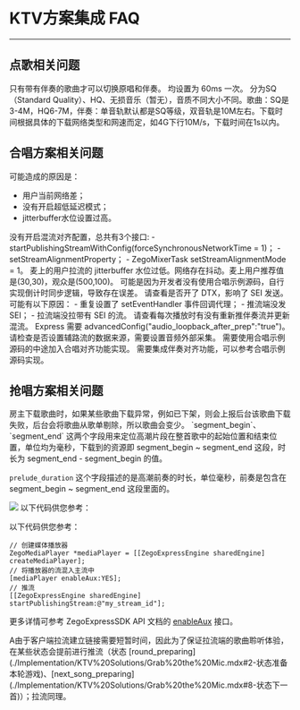 # KTV方案集成 FAQ

- - -

## 点歌相关问题

<Accordion title="为什么切换原唱/伴唱没有成功？" defaultOpen="false">
只有带有伴奏的歌曲才可以切换原唱和伴奏。
</Accordion>

<Accordion title="歌词同步频率和评分频率设置多少合适？" defaultOpen="false">
均设置为 60ms 一次。
</Accordion>

<Accordion title="歌曲/伴奏文件的大小及下载时间，大概会是多少？" defaultOpen="false">
分为SQ（Standard Quality）、HQ、无损音乐（暂无），音质不同大小不同。歌曲：SQ是3-4M，HQ6-7M，伴奏：单音轨默认都是SQ等级，双音轨是10M左右。下载时间根据具体的下载网络类型和网速而定，如4G下行10M/s，下载时间在1s以内。
</Accordion>


## 合唱方案相关问题

<Accordion title="为什么麦上用户延迟高？" defaultOpen="false">
可能造成的原因是：

- 用户当前网络差；
- 没有开启超低延迟模式；
- jitterbuffer水位设置过高。
</Accordion>

<Accordion title="观众端拉流时，为什么伴奏和人声对不齐？" defaultOpen="false">
没有开启混流对齐配置，总共有3个接口:
- startPublishingStreamWithConfig(forceSynchronousNetworkTime = 1)；
- setStreamAlignmentProperty；
- ZegoMixerTask setStreamAlignmentMode = 1。
</Accordion>

<Accordion title="为什么拉流收听会有卡顿？" defaultOpen="false">
麦上的用户拉流的 jitterbuffer 水位过低。网络存在抖动。麦上用户推荐值是(30,30)，观众是(500,100)。
</Accordion>

<Accordion title="为什么多端伴奏不同步？" defaultOpen="false">
可能是因为开发者没有使用合唱示例源码，自行实现倒计时同步逻辑，导致存在误差。
</Accordion>

<Accordion title="为什么观众端歌词会比人声滞后，甚至进度会暂停？" defaultOpen="false">
请查看是否开了 DTX，影响了 SEI 发送。
</Accordion>

<Accordion title="为什么麦上用户接受不到 SEI 的回调？" defaultOpen="false">
可能有以下原因：
- 重复设置了 setEventHandler 事件回调代理；
- 推流端没发 SEI；
- 拉流端没拉带有 SEI 的流。
</Accordion>

<Accordion title="为什么观众端收听效果人声比伴奏慢？" defaultOpen="false">
请查看每次播放时有没有重新推伴奏流并更新混流。
</Accordion>

<Accordion title="设置 setReverbPreset 后耳返没混响" defaultOpen="false">
Express 需要 advancedConfig("audio_loopback_after_prep":"true")。
</Accordion>

<Accordion title="为什么辅路流没有数据？" defaultOpen="false">
请检查是否设置辅路流的数据来源，需要设置音频外部采集。
</Accordion>

<Accordion title="中途加入合唱，伴奏为什么没有对齐？" defaultOpen="false">
需要使用合唱示例源码的中途加入合唱对齐功能实现。
</Accordion>

<Accordion title="插拔耳机会导致进度落后，应该如何解决？" defaultOpen="false">
需要集成伴奏对齐功能，可以参考合唱示例源码实现。
</Accordion>

## 抢唱方案相关问题

<Accordion title="为什么一轮的总曲目比设定的要少，例如我设置了一轮 8 首歌，但是只播放 7 首？" defaultOpen="false">
房主下载歌曲时，如果某些歌曲下载异常，例如已下架，则会上报后台该歌曲下载失败，后台会将歌曲从歌单剔除，所以歌曲会变少。
</Accordion>

<Accordion title="歌曲的 segment_begin, segment_end, prelude_duration 这三者的关系？" defaultOpen="false">
`segment_begin`、`segment_end` 这两个字段用来定位高潮片段在整首歌中的起始位置和结束位置，单位均为毫秒，下载到的资源即 segment_begin ~ segment_end 这段，时长为 segment_end - segment_begin 的值。

`prelude_duration` 这个字段描述的是高潮前奏的时长，单位毫秒，前奏是包含在 segment_begin ~ segment_end 这段里面的。

<Frame width="auto" height="auto" >
  <img src="https://storage.zego.im/sdk-doc/Pics/GoEnjoy/KTVGrab/Common/grab_song_clip_rsc_exp.png" />
</Frame>
</Accordion>

<Accordion title="如何将麦克风人声和播放器进行混流？" defaultOpen="false">
以下代码供您参考：

以下代码供您参考：

```objc
// 创建媒体播放器
ZegoMediaPlayer *mediaPlayer = [[ZegoExpressEngine sharedEngine] createMediaPlayer];
// 将播放器的流混入主流中
[mediaPlayer enableAux:YES];
// 推流
[[ZegoExpressEngine sharedEngine] startPublishingStream:@"my_stream_id"];
```
更多详情可参考 ZegoExpressSDK API 文档的 [enableAux](https://doc-zh.zego.im/article/api?doc=Express_Video_SDK_API~objective-c_ios~class~ZegoMediaPlayer#enable-aux) 接口。

</Accordion>

<Accordion title="为什么有些情况需要提前推流？" defaultOpen="false">
A由于客户端拉流建立链接需要短暂时间，因此为了保证拉流端的歌曲聆听体验，在某些状态会提前进行推流（状态 [round_preparing](./Implementation/KTV%20Solutions/Grab%20the%20Mic.mdx#2-状态准备本轮游戏)、[next_song_preparing](./Implementation/KTV%20Solutions/Grab%20the%20Mic.mdx#8-状态下一首)）；拉流同理。
</Accordion>
